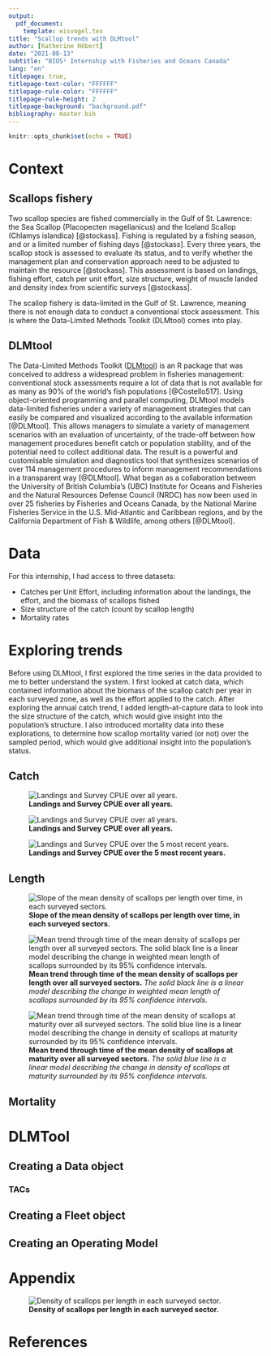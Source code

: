 ```yaml
---
output: 
  pdf_document:
    template: eisvogel.tex
title: "Scallop trends with DLMtool"
author: [Katherine Hébert]
date: "2021-08-13"
subtitle: "BIOS² Internship with Fisheries and Oceans Canada"
lang: "en"
titlepage: true,
titlepage-text-color: "FFFFFF"
titlepage-rule-color: "FFFFFF"
titlepage-rule-height: 2
titlepage-background: "background.pdf"
bibliography: master.bib
---
```


```r
knitr::opts_chunk$set(echo = TRUE)
```


# Context

## Scallops fishery

Two scallop species are fished commercially in the Gulf of St. Lawrence: the Sea Scallop (Placopecten magellanicus) and the Iceland Scallop (Chlamys islandica) [@stockass]. Fishing is regulated by a fishing season, and or a limited number of fishing days [@stockass]. Every three years, the scallop stock is assessed to evaluate its status, and to verify whether the management plan and conservation approach need to be adjusted to maintain the resource [@stockass]. This assessment is based on landings, fishing effort, catch per unit effort, size structure, weight of muscle landed and density index from scientific surveys [@stockass].

The scallop fishery is data-limited in the Gulf of St. Lawrence, meaning there is not enough data to conduct a conventional stock assessment. This is where the Data-Limited Methods Toolkit (DLMtool) comes into play.

## DLMtool

The Data-Limited Methods Toolkit ([DLMtool](https://www.datalimitedtoolkit.org/)) is an R package that was conceived to address a widespread problem in fisheries management: conventional stock assessments require a lot of data that is not available for as many as 90% of the world’s fish populations [@Costello517]. Using object-oriented programming and parallel computing, DLMtool models data-limited fisheries under a variety of management strategies that can easily be compared and visualized according to the available information [@DLMtool]. This allows managers to simulate a variety of management scenarios with an evaluation of uncertainty, of the trade-off between how management procedures benefit catch or population stability, and of the potential need to collect additional data. The result is a powerful and customisable simulation and diagnostics tool that synthesizes scenarios of over 114 management procedures to inform management recommendations in a transparent way [@DLMtool]. What began as a collaboration  between the University of British Columbia’s (UBC) Institute for Oceans and Fisheries and the Natural Resources Defense Council (NRDC) has now been used in over 25 fisheries by Fisheries and Oceans Canada, by the National Marine Fisheries Service in the U.S. Mid-Atlantic and Caribbean regions, and by the California Department of Fish & Wildlife, among others [@DLMtool].

\newpage

# Data

For this internship, I had access to three datasets:

- Catches per Unit Effort, including information about the landings, the effort, and the biomass of scallops fished 
- Size structure of the catch (count by scallop length)
- Mortality rates 

# Exploring trends

Before using DLMtool, I first explored the time series in the data provided to me to better understand the system. I first looked at catch data, which contained information about the biomass of the scallop catch per year in each surveyed zone, as well as the effort applied to the catch. After exploring the annual catch trend, I added length-at-capture data to look into the size structure of the catch, which would give insight into the population's structure. I also introduced mortality data into these explorations, to determine how scallop mortality varied (or not) over the sampled period, which would give additional insight into the population's status.

## Catch 

![**Landings and Survey CPUE over all years.**](figures/CPUE_Landings_alltime.png)

![**Landings and Survey CPUE over all years.**](figures/CPUE_Landings_Historical.png)

![**Landings and Survey CPUE over the 5 most recent years.**](figures/CPUE_Landings_05Recent.png)

## Length 

![**Slope of the mean density of scallops per length over time, in each surveyed sectors.**](figures/meanlengths_lmm_slopespersector.png)

![**Mean trend through time of the mean density of scallops per length over all surveyed sectors.** *The solid black line is a linear model describing the change in weighted mean length of scallops surrounded by its 95% confidence intervals.*](figures/meanlengths_lm_boxplot.png)

![**Mean trend through time of the mean density of scallops at maturity over all surveyed sectors.** *The solid blue line is a linear model describing the change in density of scallops at maturity surrounded by its 95% confidence intervals.*](figures/Percent_MatureScallops.png)

## Mortality 


\newpage

# DLMTool

## Creating a Data object

### TACs

## Creating a Fleet object

## Creating an Operating Model

\newpage

# Appendix

![**Density of scallops per length in each surveyed sector.**](figures/density_lengths_persector.png)


\newpage 

# References
